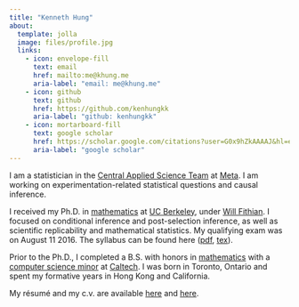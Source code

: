 ```yaml
---
title: "Kenneth Hung"
about:
  template: jolla
  image: files/profile.jpg
  links:
    - icon: envelope-fill
      text: email
      href: mailto:me@khung.me
      aria-label: "email: me@khung.me"
    - icon: github
      text: github
      href: https://github.com/kenhungkk
      aria-label: "github: kenhungkk"
    - icon: mortarboard-fill
      text: google scholar
      href: https://scholar.google.com/citations?user=G0x9hZkAAAAJ&hl=en
      aria-label: "google scholar"
---
```


I am a statistician in the [Central Applied Science Team](https://research.facebook.com/teams/central-applied-science/) at [Meta](https://research.facebook.com). I am working on experimentation-related statistical questions and causal inference.

I received my Ph.D. in [mathematics](http://math.berkeley.edu) at [UC Berkeley](http://www.berkeley.edu), under [Will Fithian](http://www.stat.berkeley.edu/~wfithian). I focused on conditional inference and post-selection inference, as well as scientific replicability and mathematical statistics. My qualifying exam was on August 11 2016. The syllabus can be found here ([pdf](files/qual-syllabus.pdf), [tex](files/qual-syllabus.tex)).

Prior to the Ph.D., I completed a B.S. with honors in [mathematics](http://pma.caltech.edu/content/math) with a [computer science minor](http://www.cms.caltech.edu) at [Caltech](http://www.caltech.edu). I was born in Toronto, Ontario and spent my formative years in Hong Kong and California.

My résumé and my c.v. are available [here](files/resume.pdf) and [here](files/curriculum-vitae.pdf).